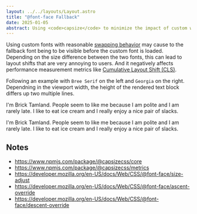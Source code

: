 ```yaml
---
layout: ../../layouts/Layout.astro
title: "@font-face Fallback"
date: 2025-01-05
abstract: Using <code>capsize</code> to minimize the impact of custom web fonts on cumulative layout shift.
---
```



Using custom fonts with reasonable [swapping behavior](https://developer.mozilla.org/en-US/docs/Web/CSS/@font-face/font-display) may cause to the fallback font being to be visible before the custom font is loaded. Depending on the size difference between the two fonts, this can lead to layout shifts that are very annoying to users. And it negatively affects performance measurement metrics like [Cumulative Layout Shift (CLS)](https://web.dev/articles/cls).

Following an example with `Bree Serif` on the left and `Georgia` on the right. Dependning in the viewport width, the height of the rendered text block differs up two multiple lines.

<div className="font-demo">
    <p className="font custom">I'm Brick Tamland. People seem to like me because I am polite and I am rarely late. I like to eat ice cream and I really enjoy a nice pair of slacks.</p>
    <p className="font fallback">I'm Brick Tamland. People seem to like me because I am polite and I am rarely late. I like to eat ice cream and I really enjoy a nice pair of slacks.</p>
</div>

## Notes

- https://www.npmjs.com/package/@capsizecss/core
- https://www.npmjs.com/package/@capsizecss/metrics
- https://developer.mozilla.org/en-US/docs/Web/CSS/@font-face/size-adjust
- https://developer.mozilla.org/en-US/docs/Web/CSS/@font-face/ascent-override
- https://developer.mozilla.org/en-US/docs/Web/CSS/@font-face/descent-override
